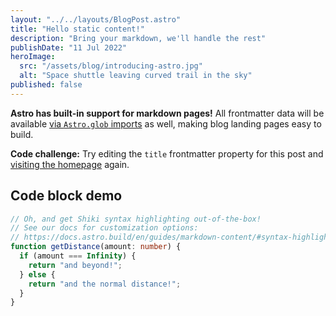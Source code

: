 ```yaml
---
layout: "../../layouts/BlogPost.astro"
title: "Hello static content!"
description: "Bring your markdown, we'll handle the rest"
publishDate: "11 Jul 2022"
heroImage:
  src: "/assets/blog/introducing-astro.jpg"
  alt: "Space shuttle leaving curved trail in the sky"
published: false
---
```


**Astro has built-in support for markdown pages!** All frontmatter data will be available [via `Astro.glob` imports](https://docs.astro.build/en/reference/api-reference/#astroglob) as well, making blog landing pages easy to build.

**Code challenge:** Try editing the `title` frontmatter property for this post and [visiting the homepage](/) again.

## Code block demo

```typescript
// Oh, and get Shiki syntax highlighting out-of-the-box!
// See our docs for customization options:
// https://docs.astro.build/en/guides/markdown-content/#syntax-highlighting
function getDistance(amount: number) {
  if (amount === Infinity) {
    return "and beyond!";
  } else {
    return "and the normal distance!";
  }
}
```
